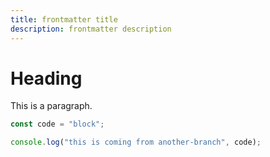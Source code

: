 ```yaml
---
title: frontmatter title
description: frontmatter description
---
```


# Heading

This is a paragraph.

```jsx
const code = "block";

console.log("this is coming from another-branch", code);
```